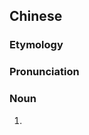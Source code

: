 {{also|绳儿}}
==Chinese==
{{zh-forms|s=绳儿}}

===Etymology===
{{zh-compound|繩|兒|[[rope]]|''diminutive suffix''}}

===Pronunciation===
{{zh-pron
|m=shéngr
|cat=n
}}

===Noun===
{{zh-noun}}

# {{zh-erhua form of}}